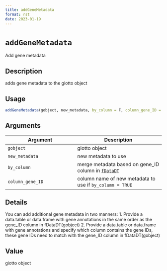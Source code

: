 ```yaml
--- 
title: addGeneMetadata 
format: rst 
date: 2023-01-19 
--- 
```

# `addGeneMetadata`

Add gene metadata


## Description

adds gene metadata to the giotto object


## Usage

```r
addGeneMetadata(gobject, new_metadata, by_column = F, column_gene_ID = NULL)
```


## Arguments

Argument      |Description
------------- |----------------
`gobject`     |     giotto object
`new_metadata`     |     new metadata to use
`by_column`     |     merge metadata based on gene_ID column in [`fDataDT`](#fdatadt)
`column_gene_ID`     |     column name of new metadata to use if `by_column = TRUE`


## Details

You can add additional gene metadata in two manners:
 1. Provide a data.table or data.frame with gene annotations in the same order as the gene_ID column in fDataDT(gobject)
 2. Provide a data.table or data.frame with gene annotations and specify which column contains the gene IDs,
 these gene IDs need to match with the gene_ID column in fDataDT(gobject)


## Value

giotto object


